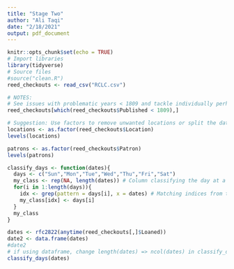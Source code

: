 ```yaml
---
title: "Stage Two"
author: "Ali Taqi"
date: "2/18/2021"
output: pdf_document
---
```


```r
knitr::opts_chunk$set(echo = TRUE)
# Import libraries
library(tidyverse)
# Source files
#source("clean.R")
reed_checkouts <- read_csv("RCLC.csv")
```

```r
# NOTES:
# See issues with problematic years < 1809 and tackle individually perhaps
reed_checkouts[which(reed_checkouts$Published < 1809),]
```

```r
# Suggestion: Use factors to remove unwanted locations or split the dataset
locations <- as.factor(reed_checkouts$Location)
levels(locations)
```

```r
patrons <- as.factor(reed_checkouts$Patron)
levels(patrons)
```

```r
classify_days <- function(dates){
  days <- c("Sun","Mon","Tue","Wed","Thu","Fri","Sat")
  my_class <- rep(NA, length(dates)) # Column classifying the day at a date
  for(i in 1:length(days)){
    idx <- grep(pattern = days[i], x = dates) # Matching indices from that classifier
    my_class[idx] <- days[i] 
  }
  my_class
}
```

```r
dates <- rfc2822(anytime(reed_checkouts[,]$Loaned))
date2 <- data.frame(dates) 
#date2
# if using dataframe, change length(dates) => ncol(dates) in classify_days
classify_days(dates)
```


